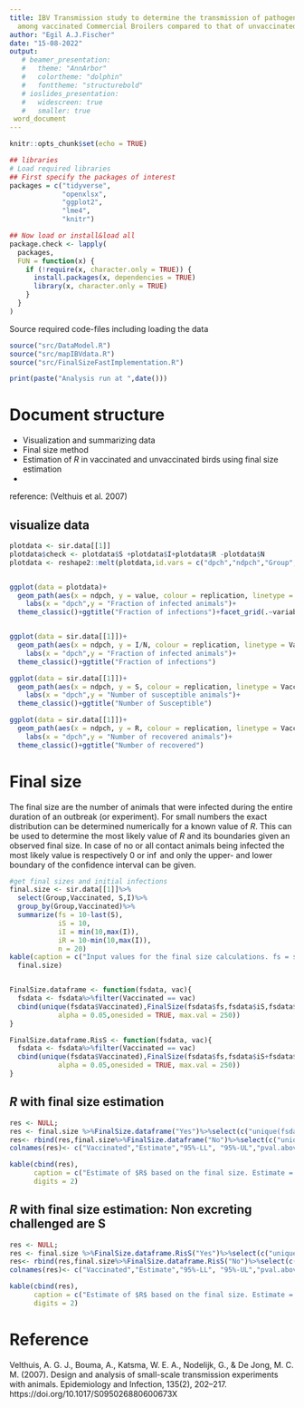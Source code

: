 ```yaml
---
title: IBV Transmission study to determine the transmission of pathogenic IBV (Challenge)
  among vaccinated Commercial Broilers compared to that of unvaccinated birds
author: "Egil A.J.Fischer"
date: "15-08-2022"
output: 
   # beamer_presentation:
   #   theme: "AnnArbor"
   #   colortheme: "dolphin"
   #   fonttheme: "structurebold"
   # ioslides_presentation:
   #   widescreen: true
   #   smaller: true
 word_document 
---
```


```r
knitr::opts_chunk$set(echo = TRUE)

## libraries
# Load required libraries
## First specify the packages of interest
packages = c("tidyverse",
             "openxlsx",
             "ggplot2",
             "lme4",
             "knitr")

## Now load or install&load all
package.check <- lapply(
  packages,
  FUN = function(x) {
    if (!require(x, character.only = TRUE)) {
      install.packages(x, dependencies = TRUE)
      library(x, character.only = TRUE)
    }
  }
)
```

Source required code-files including loading the data

```r
source("src/DataModel.R")
source("src/mapIBVdata.R")
source("src/FinalSizeFastImplementation.R")
```

```r
print(paste("Analysis run at ",date()))

```
# Document structure 

* Visualization and summarizing data
* Final size method
* Estimation of  $R$ in vaccinated and unvaccinated birds using final size estimation
*

reference: (Velthuis et al. 2007)

## visualize data

```r
plotdata <- sir.data[[1]]
plotdata$check <- plotdata$S +plotdata$I+plotdata$R -plotdata$N
plotdata <- reshape2::melt(plotdata,id.vars = c("dpch","ndpch","Group","Vaccinated","Strain","replication"))


ggplot(data = plotdata)+
  geom_path(aes(x = ndpch, y = value, colour = replication, linetype = Vaccinated))+
    labs(x = "dpch",y = "Fraction of infected animals")+
  theme_classic()+ggtitle("Fraction of infections")+facet_grid(.~variable)


ggplot(data = sir.data[[1]])+
  geom_path(aes(x = ndpch, y = I/N, colour = replication, linetype = Vaccinated))+
    labs(x = "dpch",y = "Fraction of infected animals")+
  theme_classic()+ggtitle("Fraction of infections")

ggplot(data = sir.data[[1]])+
  geom_path(aes(x = ndpch, y = S, colour = replication, linetype = Vaccinated))+
    labs(x = "dpch",y = "Number of susceptible animals")+
  theme_classic()+ggtitle("Number of Susceptible")

ggplot(data = sir.data[[1]])+
  geom_path(aes(x = ndpch, y = R, colour = replication, linetype = Vaccinated))+
    labs(x = "dpch",y = "Number of recovered animals")+
  theme_classic()+ggtitle("Number of recovered")

```



# Final size

The final size are the number of animals that were infected during the entire duration of an outbreak (or experiment). For small numbers the exact distribution can be determined numerically for a known value of $R$. This can be used to determine the most likely value of $R$ and its boundaries given an observed final size. In case of no or all contact animals being infected the most likely value is respectively 0 or $\inf$ and only the upper- and lower boundary of the confidence interval can be given. 

```r

#get final sizes and initial infections
final.size <- sir.data[[1]]%>%
  select(Group,Vaccinated, S,I)%>%
  group_by(Group,Vaccinated)%>%
  summarize(fs = 10-last(S),
            iS = 10,
            iI = min(10,max(I)),
            iR = 10-min(10,max(I)),
            n = 20)
kable(caption = c("Input values for the final size calculations. fs = susceptibles infected at end of experiment, iS = contact birds beginning of experiment, iI = challenged birds that excreed during experiment, iR = challenged birds that do not excrete"),
  final.size)



```

```r
FinalSize.dataframe <- function(fsdata, vac){
  fsdata <- fsdata%>%filter(Vaccinated == vac)
  cbind(unique(fsdata$Vaccinated),FinalSize(fsdata$fs,fsdata$iS,fsdata$iI,fsdata$iR, 
            alpha = 0.05,onesided = TRUE, max.val = 250))
}

FinalSize.dataframe.RisS <- function(fsdata, vac){
  fsdata <- fsdata%>%filter(Vaccinated == vac)
  cbind(unique(fsdata$Vaccinated),FinalSize(fsdata$fs,fsdata$iS+fsdata$iR,fsdata$iI,0, 
            alpha = 0.05,onesided = TRUE, max.val = 250))
}
```

## $R$ with final size estimation

```r
res <- NULL;
res <- final.size %>%FinalSize.dataframe("Yes")%>%select(c("unique(fsdata$Vaccinated)",point.est,ci.ll,ci.ul,pval.above1))
res<- rbind(res,final.size%>%FinalSize.dataframe("No")%>%select(c("unique(fsdata$Vaccinated)",point.est,ci.ll,ci.ul,pval.above1)))
colnames(res)<- c("Vaccinated","Estimate","95%-LL", "95%-UL","pval.above1")

kable(cbind(res),
      caption = c("Estimate of $R$ based on the final size. Estimate = best value, 95%-LL= lower limit,95%-UL = upper limit, pval.above1 = probability $R$ is above 1"),
      digits = 2)
```



## $R$ with final size estimation: Non excreting challenged are S

```r
res <- NULL;
res <- final.size %>%FinalSize.dataframe.RisS("Yes")%>%select(c("unique(fsdata$Vaccinated)",point.est,ci.ll,ci.ul,pval.above1))
res<- rbind(res,final.size%>%FinalSize.dataframe.RisS("No")%>%select(c("unique(fsdata$Vaccinated)",point.est,ci.ll,ci.ul,pval.above1)))
colnames(res)<- c("Vaccinated","Estimate","95%-LL", "95%-UL","pval.above1")

kable(cbind(res),
      caption = c("Estimate of $R$ based on the final size. Estimate = best value, 95%-LL= lower limit,95%-UL = upper limit, pval.above1 = probability $R$ is above 1"),
      digits = 2)
```

<!-- ## $R$ of unvaccinated Non excreting challenged are S -->
<!-- ```{r echo = FALSE} -->

<!-- res <- NULL; -->
<!-- res <- final.size%>%filter(Group == "DMV_2") %>%FinalSize.dataframe.RisS("No")%>%select(c(point.est,ci.ll,pval.below1)) -->
<!-- res <- rbind(res,final.size%>%filter(Group == "GA08_2") %>%FinalSize.dataframe.RisS("No")%>%select(c(point.est,ci.ll,pval.below1))) -->
<!-- res<- rbind(res,final.size%>%FinalSize.dataframe.RisS("No")%>%select(c(point.est,ci.ll,pval.below1))) -->

<!-- kable(cbind(strain = c("DMV","GA08","Both"),res), -->
<!--       caption = c("Estimate of $R$ based on the final size. point.est = best value, ci.ul = lower limit, pval.below1 = probability $R$ is below 1"), -->
<!--       digits = 4) -->

<!-- ``` -->

<!-- # Assume all seeders in unvaccinated to be infectious at first moment -->
<!-- ```{r} -->
<!-- glmdat <- sir.data[[1]]%>%filter(S>0&I>0) -->
<!-- fit <- glm(cbind(C,S-C)~Vaccinated,offset =-log(I/N),family = binomial(link = "cloglog"),data = glmdat) -->
<!-- summary(fit) -->
<!-- signif(exp(cumsum(fit$coefficients)),3) -->

<!-- fit <- glm(C~Vaccinated,offset =-log(I/N),family = poisson(link = "log"),data = glmdat) -->
<!-- summary(fit) -->
<!-- signif(exp(cumsum(fit$coefficients)),3) -->
<!-- # no sound estimation we redo the estimation and now we assume that the infectious birds were actually infected at dpch = 1 -->
<!-- adapt.sir.data <- sir.data[[1]] -->
<!-- addfirstday <- adapt.sir.data%>%filter(ndpch ==1) -->
<!-- addfirstday$dpch<-"1.dpch" -->
<!-- addfirstday <- addfirstday%>%group_by(Group)%>%mutate(I = min(I,10), -->
<!--                                                       S = 10, -->
<!--                                                       C = 0) -->
<!-- addfirstday$C <- (adapt.sir.data%>%filter(ndpch ==1))$I-addfirstday$I -->
<!-- addfirstday<- data.frame(addfirstday) -->
<!-- adapt.sir.data <- rbind(addfirstday, adapt.sir.data) -->

<!-- #fit the model -->
<!-- glmdat <- adapt.sir.data%>%filter(S>0&I>0) -->

<!-- fit <- glm(cbind(C,S-C)~Vaccinated,offset =-log(I/N),family = binomial(link = "cloglog"),data = glmdat) -->
<!-- summary(fit) -->
<!-- signif(exp(cumsum(fit$coefficients)),3) -->

<!-- fit <- glm(C~Vaccinated,offset =-log(I/N),family = poisson(link = "log"),data = glmdat) -->
<!-- summary(fit) -->
<!-- signif(exp(cumsum(fit$coefficients)),3) -->

<!-- ``` -->


<!-- # Some considerations for setting up follow-up experiments -->

<!-- From Table 3 in Velthuis et al 2007, we can already see that with two repetitions of 9 S0 and 9 I0 birds we can easily determine a difference in $R$.  -->

<!-- ```{r echo = FALSE} -->
<!-- kable(label = "velthuis", -->
<!--   caption = "Table 3. in Velthuis et al. Power calculations for different experimental designs to find a difference in transmission between two treatment groups. Velthuis et al 2007", -->
<!--   x =  data.frame(S0I0 = c("(1, 1)", "(2,2)","(3,3)","(6,6)", "(9,9)","(18,18)"), -->
<!--              repetitions = c(18,9,6,3,2,1), -->
<!--              R1.5R0.5 = c(0.306,0.372,0.461,0.461,0.505,0.552), -->
<!--              R3.5R0.5 = c(0.814,0.886,0.932,0.938,0.950,0.957), -->
<!--              R10.0R0.5 = c(0.991,0.995,0.997,0.990,0.987,0.983), -->
<!--              R10.0R1.5 =  c(0.755,0.678,0.619,0.343,0.288,0.229), -->
<!--              R10.0R3.5 =c(0.224,0.080,0.040,0.004,0.002,0.001)), -->

<!-- digits =3) -->


<!-- ``` -->

<!-- The number of successful challenges in the vaccine groups was limited. Smaller groups could increase the risk of complete failure.  -->

<!-- ```{r echo = TRUE} -->
<!-- # The probability of an successful challenge in the vaccine seeders is: -->
<!-- p = 7/20 -->
<!-- #probability of more than zero successful challenges -->
<!-- ggplot(data = data.frame(x = c(1:10), -->
<!--         y = 1-sapply(c(1:10), dbinom, x =0, prob =p )), aes(x,y))+ -->
<!--   geom_step()+ -->
<!--   geom_point()+ -->
<!--   scale_x_continuous(breaks = c(0:11))+ -->
<!--   scale_y_continuous(limits = c(0,1))+ -->
<!--   labs(x = "Seeders",y = "Pr(X>0)")+ggtitle("Probability of at least one positive challenged bird") -->

<!-- ``` -->

<!-- # Regression estimation of the transmission coefficient -->
<!-- Using a complementary log-log link function in a generalized linear model, the transmission coefficient (number of infected birds in one day by one infectious bird) is estimated. -->

<!-- ```{r include = FALSE} -->
<!-- sir.data[[1]]$deltat <- 1 -->
<!-- fit<-glm(cbind(C, S- C)~Vaccinated ,offset= log(deltat*I/N),family = binomial(link = "cloglog"), data = sir.data[[1]]%>%filter(Strain == "DMV" & I >0)) -->

<!-- summary(fit) -->

<!-- exp(cumsum(fit$coefficients)) -->
<!-- ``` -->

<!-- ```{r tablebeta} -->
<!-- kable(cbind(summary(fit)$coefficients, confint(fit)), -->
<!--       caption = c("Estimate of log(beta) using glm."), -->
<!--       digits = 3) -->

<!-- kable(rbind(c("Estimate","2.5%","97.5%"),signif(cbind(exp(cumsum(summary(fit)$coefficients[,1])), exp(cumsum(confint(fit)[,1])),exp(cumsum(confint(fit)[,2]))),digits =3)), -->
<!--       caption = c("Transform to beta"), -->
<!--       digits = 3) -->

<!-- ``` -->
<!-- # Regression estimation of the transmission coefficient - linear regression -->
<!-- ```{r} -->
<!-- sir.data[[1]]<- sir.data[[1]]%>%mutate(X = S * I/N) -->
<!-- sir.data[[1]]%>%filter(Strain == "DMV" & X >0 )%>%group_by(Vaccinated)%>%summarise(beta = mean(C/X), -->
<!--                           beta_sd = sd(C/X), -->
<!--                           ) -->
<!-- lmfit<-lm(C ~  X : Vaccinated ,  data = sir.data[[1]]%>%filter(Strain == "DMV" )) -->
<!-- summary(lmfit) -->
<!-- ``` -->

<!-- ```{r tablebeta} -->
<!-- kable(cbind(summary(fit)$coefficients, confint(fit)), -->
<!--       caption = c("Estimate of log(beta) using glm."), -->
<!--       digits = 3) -->

<!-- kable(rbind(c("Estimate","2.5%","97.5%"),signif(cbind(exp(cumsum(summary(fit)$coefficients[,1])), exp(cumsum(confint(fit)[,1])),exp(cumsum(confint(fit)[,2]))),digits =3)), -->
<!--       caption = c("Transform to beta"), -->
<!--       digits = 3) -->

<!-- ``` -->

# Reference

Velthuis, A. G. J., Bouma, A., Katsma, W. E. A., Nodelijk, G., & De Jong, M. C. M. (2007). Design and analysis of small-scale transmission experiments with animals. Epidemiology and Infection, 135(2), 202–217. https://doi.org/10.1017/S095026880600673X